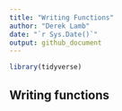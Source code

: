 ```yaml
---
title: "Writing Functions"
author: "Derek Lamb"
date: "`r Sys.Date()`"
output: github_document
---
```


```r
library(tidyverse)
```


## Writing functions
